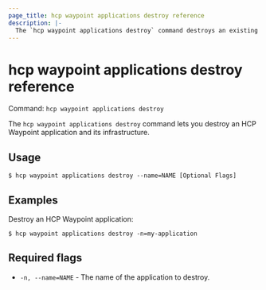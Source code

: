 ```yaml
---
page_title: hcp waypoint applications destroy reference
description: |-
  The `hcp waypoint applications destroy` command destroys an existing HCP Waypoint application and its infrastructure.
---
```


# hcp waypoint applications destroy reference

Command: `hcp waypoint applications destroy` 

The `hcp waypoint applications destroy` command lets you destroy an HCP
Waypoint application and its infrastructure.

## Usage

```shell-session
$ hcp waypoint applications destroy --name=NAME [Optional Flags]
```

## Examples

Destroy an HCP Waypoint application:

```shell-session
$ hcp waypoint applications destroy -n=my-application
```

## Required flags

- `-n, --name=NAME` - The name of the application to destroy.

